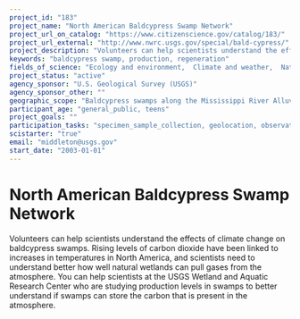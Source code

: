 ```yaml
---
project_id: "183"
project_name: "North American Baldcypress Swamp Network"
project_url_on_catalog: "https://www.citizenscience.gov/catalog/183/"
project_url_external: "http://www.nwrc.usgs.gov/special/bald-cypress/"
project_description: "Volunteers can help scientists understand the effects of climate change on baldcypress swamps. Rising levels of carbon dioxide have been linked to increases in temperatures in North America, and scientists need to understand better how well natural wetlands can pull gases from the atmosphere. You can help scientists at the USGS Wetland and Aquatic Research Center who are studying production levels in swamps to better understand if swamps can store the carbon that is present in the atmosphere."
keywords: "baldcypress swamp, production, regeneration"
fields_of_science: "Ecology and environment,  Climate and weather,  Nature and outdoors, Ocean/water and marine"
project_status: "active"
agency_sponsor: "U.S. Geological Survey (USGS)"
agency_sponsor_other: ""
geographic_scope: "Baldcypress swamps along the Mississippi River Alluvial Valley in Illinois, Tennessee, Arkansas, Mississippi, Louisiana, Texas, Delaware, Maryland, and Florida; Gulf Coast in Texas, Louisiana and Florida; Atlantic Coast in Maryland and Delaware."
participant_age: "general_public, teens"
project_goals: ""
participation_tasks: "specimen_sample_collection, geolocation, observation, site_selection_description, photography, measurement, learning"
scistarter: "true"
email: "middleton@usgs.gov"
start_date: "2003-01-01"
---
```


# North American Baldcypress Swamp Network

Volunteers can help scientists understand the effects of climate change on baldcypress swamps. Rising levels of carbon dioxide have been linked to increases in temperatures in North America, and scientists need to understand better how well natural wetlands can pull gases from the atmosphere. You can help scientists at the USGS Wetland and Aquatic Research Center who are studying production levels in swamps to better understand if swamps can store the carbon that is present in the atmosphere.
